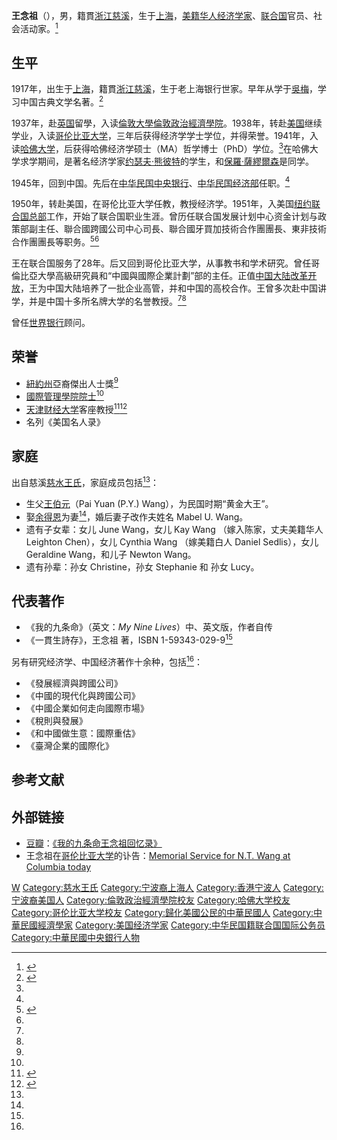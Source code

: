 '''王念祖'''（{{bd|1917年||2004年||}}），男，籍貫[[浙江省_(中華民國)|浙江]][[慈谿縣|慈溪]]，生于[[上海|上海]]，[[美籍华人|美籍华人]][[经济学家|经济学家]]、[[联合国|联合国]]官员、社会活动家。<ref name=" N.T. Wang">{{cite web |url=http://www.chineseinvestors.org/newsblog/2004/09/memorial-service-for-nt-wang-at.html |title=Memorial Service for N.T. Wang at Columbia today |publisher=CIAI News |author=posted by Michael Li at 8:13 AM |date=2004-09-27|accessdate=2013年8月26日 |language=en |archive-url=https://web.archive.org/web/20141004225258/http://www.chineseinvestors.org/newsblog/2004/09/memorial-service-for-nt-wang-at.html |archive-date=2014年10月4日 |dead-url=yes }}</ref>

==生平==
1917年，出生于[[上海|上海]]，籍貫[[浙江省_(中華民國)|浙江]][[慈谿縣|慈溪]]，生于老上海银行世家。早年从学于[[吳梅|吳梅]]，学习中国古典文学名著。<ref name="王念祖">{{cite web |url=http://www.chineselectures.org/092802.html |title=Speaker: 王念祖 |publisher=Chinese Lecturer at the Chinese Institute |author= |date=September 28, 2002 |accessdate=2013年8月26日 |language=zh-hant |archive-date=2009年9月29日 |archive-url=https://web.archive.org/web/20090929065940/http://chineselectures.org/092802.html |dead-url=no }}</ref>

1937年，赴[[英国|英国]]留學，入读[[倫敦大學|倫敦大學]][[倫敦政治經濟學院|倫敦政治經濟學院]]。1938年，转赴[[美国|美国]]继续学业，入读[[哥伦比亚大学|哥伦比亚大学]]，三年后获得经济学学士学位，并得{{link-en|Phi Beta Kappa荣誉协会|Phi Beta Kappa Society}}荣誉。1941年，入读[[哈佛大学|哈佛大学]]，后获得哈佛经济学硕士（MA）哲学博士（PhD）学位。<ref name="王念祖"/>在哈佛大学求学期间，是著名经济学家[[约瑟夫·熊彼特|约瑟夫·熊彼特]]的学生，和[[保羅·薩繆爾森|保羅·薩繆爾森]]是同学。

1945年，回到中国。先后在[[中华民国中央银行|中华民国中央银行]]、[[中华民国经济部|中华民国经济部]]任职。<ref name="王念祖"/>

1950年，转赴美国，在哥伦比亚大学任教，教授经济学。1951年，入美国[[纽约|纽约]][[联合国总部|联合国总部]]工作，开始了联合国职业生涯。曾历任联合国发展计划中心资金计划与政策部副主任、聯合國跨國公司中心司長、聯合國牙買加技術合作團團長、東非技術合作團團長等职务。<ref name="王念祖UN">{{cite web |url=http://www.cozygraphics.com/abs_029.htm |title=一貫生詩存 出版说明 |publisher= |author=余得恩 |date=二○○五年八月写于纽约 |accessdate=2013年8月26日 |language=zh-hans |archive-url=https://web.archive.org/web/20110801023922/http://www.cozygraphics.com/abs_029.htm |archive-date=2011年8月1日 |dead-url=yes }}</ref><ref name="王念祖"/>

王在联合国服务了28年。后又回到哥伦比亚大学，从事教书和学术研究。曾任哥倫比亞大學高級研究員和“中國與國際企業計劃”部的主任。正值[[中国大陆|中国大陆]][[改革开放|改革开放]]，王为中国大陆培养了一批企业高管，并和中国的高校合作。王曾多次赴中国讲学，并是中国十多所名牌大学的名誉教授。<ref name="王念祖UN"/><ref name="王念祖"/>

曾任[[世界银行|世界银行]]顾问。

==荣誉==
* [[紐約州|紐約州]]亞裔傑出人士獎<ref name="王念祖UN"/>
* [[國際管理學院|國際管理學院]][[院士|院士]]<ref name="王念祖UN"/>
* [[天津财经大学|天津财经大学]]客座教授<ref name="王念祖天津财大">{{cite web |url=http://www.huaxia.com/jtzq/tjxw/2003/10/645409.html |title=世界著名经济学家王念祖来津讲学 |publisher=津台之桥 |author=华夏经纬网 |date=2003-10-21 |accessdate=2013年8月26日 |language=zh-hans |archive-date=2019-06-05 |archive-url=https://web.archive.org/web/20190605080434/http://www.huaxia.com/jtzq/tjxw/2003/10/645409.html |dead-url=no }}</ref><ref name="王念祖天津">{{cite web |url=http://news.sina.com.cn/s/2003-10-21/0956960203s.shtml |title=世界著名经济学家做客名人讲堂 |publisher=[[新浪网|新浪网]] |author=[[天津日报|天津日报]] |date=2003年10月21日 |accessdate=2013年8月26日 |language=zh-hans |archive-date=2016年3月4日 |archive-url=https://web.archive.org/web/20160304125608/http://news.sina.com.cn/s/2003-10-21/0956960203s.shtml |dead-url=no }}</ref>
* 名列《美国名人录》

==家庭==
出自慈溪[[慈水王氏|慈水王氏]]，家庭成员包括<ref name=" N.T. Wang"/>：
* 生父[[王伯元|王伯元]]（Pai Yuan (P.Y.) Wang），为民国时期“黄金大王”。
* 娶[[余得恩|余得恩]]为妻<ref name="王念祖UN"/>，婚后妻子改作夫姓名 Mabel U. Wang。
* 遗有子女辈：女儿 June Wang，女儿 Kay Wang （嫁入陈家，丈夫美籍华人 Leighton Chen），女儿 Cynthia  Wang （嫁美籍白人 Daniel Sedlis），女儿 Geraldine Wang，和儿子 Newton Wang。
* 遗有孙辈：孙女 Christine，孙女 Stephanie 和 孙女 Lucy。

==代表著作==
* 《我的九条命》（英文：''My Nine Lives''）中、英文版，作者自传
* 《一貫生詩存》，王念祖 著，ISBN 1-59343-029-9<ref name="王念祖UN"/>
另有研究经济学、中国经济著作十余种，包括<ref name="王念祖UN"/>：
*《發展經濟與跨國公司》
*《中國的現代化與跨國公司》
*《中國企業如何走向國際市場》
*《稅則與發展》
*《和中國做生意：國際重估》
*《臺灣企業的國際化》

== 参考文献 ==
{{Reflist|2}}

== 外部链接 ==
* [[豆瓣|豆瓣]]：[http://book.douban.com/subject/1584794/ 《我的九条命王念祖回忆录》] {{Wayback|url=http://book.douban.com/subject/1584794/ |date=20160307172650 }}
* 王念祖在[[哥伦比亚大学|哥伦比亚大学]]的讣告：[https://web.archive.org/web/20141004225258/http://www.chineseinvestors.org/newsblog/2004/09/memorial-service-for-nt-wang-at.html Memorial Service for N.T. Wang at Columbia today]{{en}}

{{Authority control}}

{{DEFAULTSORT:W}}
[[Category:王姓|W]]
[[Category:慈水王氏|Category:慈水王氏]]
[[Category:宁波裔上海人|Category:宁波裔上海人]]
[[Category:香港宁波人|Category:香港宁波人]]
[[Category:宁波裔美国人|Category:宁波裔美国人]]
[[Category:倫敦政治經濟學院校友|Category:倫敦政治經濟學院校友]]
[[Category:哈佛大学校友|Category:哈佛大学校友]]
[[Category:哥伦比亚大学校友|Category:哥伦比亚大学校友]]
[[Category:歸化美國公民的中華民國人|Category:歸化美國公民的中華民國人]]
[[Category:中華民國經濟學家|Category:中華民國經濟學家]]
[[Category:美国经济学家|Category:美国经济学家]]
[[Category:中华民国籍联合国国际公务员|Category:中华民国籍联合国国际公务员]]
[[Category:中華民國中央銀行人物|Category:中華民國中央銀行人物]]